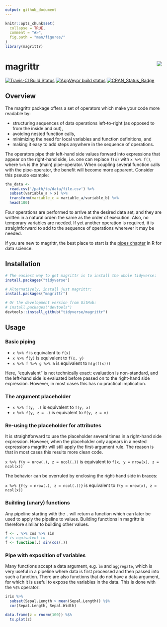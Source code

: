 ```yaml
---
output: github_document
---
```


<!-- README.md is generated from README.Rmd. Please edit that file -->

```r
knitr::opts_chunk$set(
  collapse = TRUE,
  comment = "#>",
  fig.path = "man/figures/"
)
library(magrittr)
```

# magrittr <img src="man/figures/logo.png" align="right" />

[![Travis-CI Build Status](https://travis-ci.org/tidyverse/magrittr.svg?branch=master)](https://travis-ci.org/tidyverse/magrittr)
[![AppVeyor build status](https://ci.appveyor.com/api/projects/status/github/tidyverse/magrittr?branch=master&svg=true)](https://ci.appveyor.com/project/tidyverse/magrittr)
[![CRAN_Status_Badge](http://www.r-pkg.org/badges/version/magrittr)](https://cran.r-project.org/package=magrittr)

## Overview

The magrittr package offers a set of operators which make your code more
readable by:

* structuring sequences of data operations left-to-right (as opposed to 
  from the inside and out),
* avoiding nested function calls, 
* minimizing the need for local variables and function definitions, and
* making it easy to add steps anywhere in the sequence of operations.

The operators pipe their left-hand side values forward into expressions that
appear on the right-hand side, i.e. one can replace `f(x)` with 
`x %>% f()`, where `%>%` is the (main) pipe-operator. When coupling 
several function calls with the pipe-operator, the benefit will become
more apparent. Consider this pseudo example:

```r
the_data <-
  read.csv('/path/to/data/file.csv') %>%
  subset(variable_a > x) %>%
  transform(variable_c = variable_a/variable_b) %>%
  head(100)
```

Four operations are performed to arrive at the desired data set, and they 
are written in a natural order: the same as the order of execution. Also, no 
temporary variables are needed. If yet another operation is required, it is 
straightforward to add to the sequence of operations wherever it may be needed.

If you are new to magrittr, the best place to start is the 
[pipes chapter](http://r4ds.had.co.nz/pipes.html) in R for data science.

## Installation

```r
# The easiest way to get magrittr is to install the whole tidyverse:
install.packages("tidyverse")

# Alternatively, install just magrittr:
install.packages("magrittr")

# Or the development version from GitHub:
# install.packages("devtools")
devtools::install_github("tidyverse/magrittr")
```

## Usage

### Basic piping
  
* `x %>% f` is equivalent to `f(x)`
* `x %>% f(y)` is equivalent to `f(x, y)`
* `x %>% f %>% g %>% h` is equivalent to `h(g(f(x)))`

Here, "equivalent" is not technically exact: evaluation is non-standard,
and the left-hand side is evaluated before passed on to the right-hand side
expression. However, in most cases this has no practical implication.

### The argument placeholder

* `x %>% f(y, .)` is equivalent to `f(y, x)`
* `x %>% f(y, z = .)` is equivalent to `f(y, z = x)`
 
### Re-using the placeholder for attributes

It is straightforward to use the placeholder several times
in a right-hand side expression. However, when the placeholder
only appears in a nested expressions magrittr will still apply
the first-argument rule. The reason is that in most cases this
results more clean code. 

`x %>% f(y = nrow(.), z = ncol(.))` is equivalent to 
   `f(x, y = nrow(x), z = ncol(x))`

The behavior can be
overruled by enclosing the right-hand side in braces:

`x %>% {f(y = nrow(.), z = ncol(.))}` is equivalent to 
   `f(y = nrow(x), z = ncol(x))`

### Building (unary) functions

Any pipeline starting with the `.` will return a function which can later
be used to apply the pipeline to values. Building functions in magrittr 
is therefore similar to building other values.

```r
f <- . %>% cos %>% sin 
# is equivalent to 
f <- function(.) sin(cos(.)) 
```

### Pipe with exposition of variables

Many functions accept a data argument, e.g. `lm` and `aggregate`, which
is very useful in a pipeline where data is first processed and then passed
into such a function. There are also functions that do not have a data 
argument, for which it is useful to expose the variables in the data.
This is done with the `%$%` operator:

```r
iris %>%
  subset(Sepal.Length > mean(Sepal.Length)) %$%
  cor(Sepal.Length, Sepal.Width)

data.frame(z = rnorm(100)) %$%
  ts.plot(z)
```
